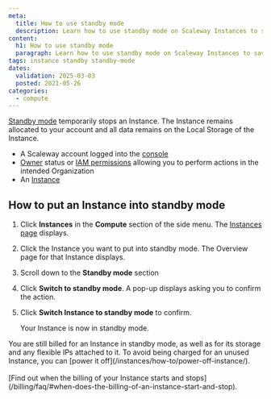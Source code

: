 ```yaml
---
meta:
  title: How to use standby mode
  description: Learn how to use standby mode on Scaleway Instances to save resources and reduce costs without losing data or configurations.
content:
  h1: How to use standby mode
  paragraph: Learn how to use standby mode on Scaleway Instances to save resources and reduce costs without losing data or configurations.
tags: instance standby standby-mode
dates:
  validation: 2025-03-03
  posted: 2021-05-26
categories:
  - compute
---
```



[Standby mode](/instances/concepts/#standby-mode) temporarily stops an Instance. The Instance remains allocated to your account and all data remains on the Local Storage of the Instance.

<Macro id="requirements" />

- A Scaleway account logged into the [console](https://console.scaleway.com)
- [Owner](/iam/concepts/#owner) status or [IAM permissions](/iam/concepts/#permission) allowing you to perform actions in the intended Organization
- An [Instance](/instances/how-to/create-an-instance/)

## How to put an Instance into standby mode

1. Click **Instances** in the **Compute** section of the side menu. The [Instances page](https://console.scaleway.com/instance/servers) displays.
2. Click the Instance you want to put into standby mode. The Overview page for that Instance displays.
3. Scroll down to the **Standby mode** section
    <Lightbox src={image} alt="" />
4. Click **Switch to standby mode**. A pop-up displays asking you to confirm the action.
5. Click **Switch Instance to standby mode** to confirm.

    Your Instance is now in standby mode.

<Message type="important">
  You are still billed for an Instance in standby mode, as well as for its storage and any flexible IPs attached to it. To avoid being charged for an unused Instance, you can [power it off](/instances/how-to/power-off-instance/). <br /><br />
  [Find out when the billing of your Instance starts and stops](/billing/faq/#when-does-the-billing-of-an-instance-start-and-stop).
</Message>
